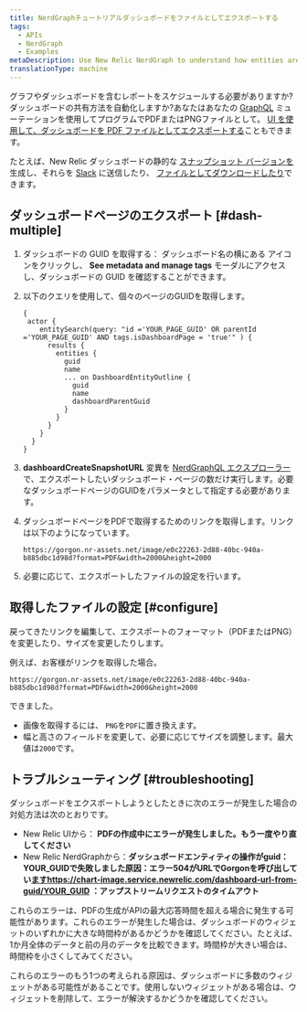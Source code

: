 ```yaml
---
title: NerdGraphチュートリアルダッシュボードをファイルとしてエクスポートする
tags:
  - APIs
  - NerdGraph
  - Examples
metaDescription: Use New Relic NerdGraph to understand how entities are related.
translationType: machine
---
```


グラフやダッシュボードを含むレポートをスケジュールする必要がありますか?ダッシュボードの共有方法を自動化しますか?あなたはあなたの <InlinePopover type="dashboards"/>[GraphQL](/docs/apis/nerdgraph/get-started/introduction-new-relic-nerdgraph) ミューテーションを使用してプログラムでPDFまたはPNGファイルとして。 [UI を使用して、ダッシュボードを PDF ファイルとしてエクスポートする](/docs/dashboards/manage-your-dashboard/manage-your-dashboard#dash-export)こともできます。

たとえば、New Relic ダッシュボードの静的な [スナップショット バージョンを](/docs/apis/nerdgraph/examples/nerdgraph-dashboards/#other-operations) 生成し、それらを [Slack](/docs/alerts-applied-intelligence/notifications/notification-integrations/#slack) に送信したり、 [ファイルとしてダウンロードしたり](/docs/apis/nerdgraph/examples/export-dashboards-pdfpng-using-api/)できます。

## ダッシュボードページのエクスポート [#dash-multiple]

1. ダッシュボードの GUID を取得する： ダッシュボード名の横にある <Icon name="fe-tag"/>アイコンをクリックし、 **See metadata and manage tags** モーダルにアクセスし、ダッシュボードの GUID を確認することができます。

2. 以下のクエリを使用して、個々のページのGUIDを取得します。

   ```
   {
    actor {
       entitySearch(query: "id ='YOUR_PAGE_GUID' OR parentId ='YOUR_PAGE_GUID' AND tags.isDashboardPage = 'true'" ) {
         results {
           entities {
             guid
             name
             ... on DashboardEntityOutline {
               guid
               name
               dashboardParentGuid
             }
           }
         }
       }
     }
   }
   ```

3. **dashboardCreateSnapshotURL** 変異を [NerdGraphQL エクスプローラー](https://api.newrelic.com/graphiql) で、エクスポートしたいダッシュボード・ページの数だけ実行します。必要なダッシュボードページのGUIDをパラメータとして指定する必要があります。

4. ダッシュボードページをPDFで取得するためのリンクを取得します。リンクは以下のようになっています。

   ```
   https://gorgon.nr-assets.net/image/e0c22263-2d88-40bc-940a-b885dbc1d98d?format=PDF&width=2000&height=2000
   ```

5. [](#configure)必要に応じて、エクスポートしたファイルの設定を行います。

## 取得したファイルの設定 [#configure]

戻ってきたリンクを編集して、エクスポートのフォーマット（PDFまたはPNG）を変更したり、サイズを変更したりします。

例えば、お客様がリンクを取得した場合。

```
https://gorgon.nr-assets.net/image/e0c22263-2d88-40bc-940a-b885dbc1d98d?format=PDF&width=2000&height=2000
```

できました。

* 画像を取得するには、 `PNG`を`PDF`に置き換えます。
* 幅と高さのフィールドを変更して、必要に応じてサイズを調整します。最大値は`2000`です。

## トラブルシューティング [#troubleshooting]

ダッシュボードをエクスポートしようとしたときに次のエラーが発生した場合の対処方法は次のとおりです。

* New Relic UIから： **PDFの作成中にエラーが発生しました。もう一度やり直してください**
* New Relic NerdGraphから：**ダッシュボードエンティティの操作がguid：YOUR_GUIDで失敗しました原因：エラー504がURLでGorgonを呼び出してい[ますhttps://chart-image.service.newrelic.com/dashboard-url-from-guid/YOUR_GUID](https://chart-image.service.newrelic.com/dashboard-url-from-guid/YOUR_GUID) ：アップストリームリクエストのタイムアウト**

これらのエラーは、PDFの生成がAPIの最大応答時間を超える場合に発生する可能性があります。これらのエラーが発生した場合は、ダッシュボードのウィジェットのいずれかに大きな時間枠があるかどうかを確認してください。たとえば、1か月全体のデータと前の月のデータを比較できます。時間枠が大きい場合は、時間枠を小さくしてみてください。

これらのエラーのもう1つの考えられる原因は、ダッシュボードに多数のウィジェットがある可能性があることです。使用しないウィジェットがある場合は、ウィジェットを削除して、エラーが解決するかどうかを確認してください。